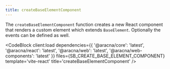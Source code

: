 ```yaml
---
title: createBaseElementComponent
---
```



The `createBaseElementComponent` function creates a new React component that renders a custom element which extends `BaseElement`.
Optionally the events can be defined as well.

<CodeBlock
  client:load
  dependencies={{
    '@aracna/core': 'latest',
    '@aracna/react': 'latest',
    '@aracna/web': 'latest',
    '@aracna/web-components': 'latest'
  }}
  files={SB_CREATE_BASE_ELEMENT_COMPONENT}
  template='vite-react'
  title='createBaseElementComponent'
/>
